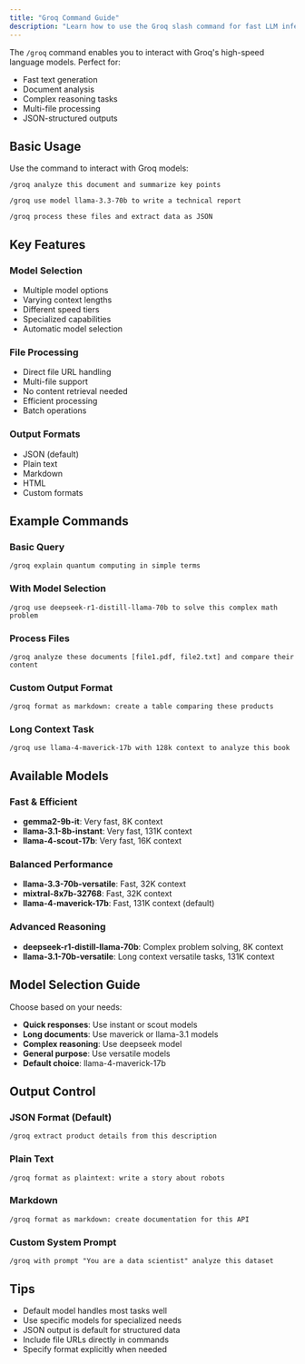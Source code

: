 ```yaml
---
title: "Groq Command Guide"
description: "Learn how to use the Groq slash command for fast LLM inference"
---
```


The `/groq` command enables you to interact with Groq's high-speed language models. Perfect for:

- Fast text generation
- Document analysis
- Complex reasoning tasks
- Multi-file processing
- JSON-structured outputs

## Basic Usage

Use the command to interact with Groq models:

```
/groq analyze this document and summarize key points
```

```
/groq use model llama-3.3-70b to write a technical report
```

```
/groq process these files and extract data as JSON
```

## Key Features

### Model Selection
- Multiple model options
- Varying context lengths
- Different speed tiers
- Specialized capabilities
- Automatic model selection

### File Processing
- Direct file URL handling
- Multi-file support
- No content retrieval needed
- Efficient processing
- Batch operations

### Output Formats
- JSON (default)
- Plain text
- Markdown
- HTML
- Custom formats

## Example Commands

### Basic Query
```
/groq explain quantum computing in simple terms
```

### With Model Selection
```
/groq use deepseek-r1-distill-llama-70b to solve this complex math problem
```

### Process Files
```
/groq analyze these documents [file1.pdf, file2.txt] and compare their content
```

### Custom Output Format
```
/groq format as markdown: create a table comparing these products
```

### Long Context Task
```
/groq use llama-4-maverick-17b with 128k context to analyze this book
```

## Available Models

### Fast & Efficient
- **gemma2-9b-it**: Very fast, 8K context
- **llama-3.1-8b-instant**: Very fast, 131K context
- **llama-4-scout-17b**: Very fast, 16K context

### Balanced Performance
- **llama-3.3-70b-versatile**: Fast, 32K context
- **mixtral-8x7b-32768**: Fast, 32K context
- **llama-4-maverick-17b**: Fast, 131K context (default)

### Advanced Reasoning
- **deepseek-r1-distill-llama-70b**: Complex problem solving, 8K context
- **llama-3.1-70b-versatile**: Long context versatile tasks, 131K context

## Model Selection Guide

Choose based on your needs:
- **Quick responses**: Use instant or scout models
- **Long documents**: Use maverick or llama-3.1 models
- **Complex reasoning**: Use deepseek model
- **General purpose**: Use versatile models
- **Default choice**: llama-4-maverick-17b

## Output Control

### JSON Format (Default)
```
/groq extract product details from this description
```

### Plain Text
```
/groq format as plaintext: write a story about robots
```

### Markdown
```
/groq format as markdown: create documentation for this API
```

### Custom System Prompt
```
/groq with prompt "You are a data scientist" analyze this dataset
```

## Tips
- Default model handles most tasks well
- Use specific models for specialized needs
- JSON output is default for structured data
- Include file URLs directly in commands
- Specify format explicitly when needed 